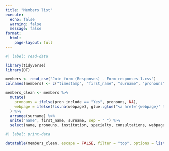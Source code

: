 ```yaml
---
title: "Members list"
execute: 
  echo: false
  warning: false
  message: false
format: 
  html:
    page-layout: full
---
```


```r
#| label: read-data

library(tidyverse)
library(DT)

members <- read_csv("Join form (Responses) - Form responses 1.csv")
colnames(members) <- c("timestamp", "first_name", "surname", "pronouns", "email", "institution", "webpage", "student", "specialty", "experience", "github", "consultations", "pron_include")

members_clean <- members %>%
  mutate(
    pronouns = ifelse(pron_include == "Yes", pronouns, NA),
    webpage = ifelse(!is.na(webpage), glue::glue("<a href='{webpage}' target='_blank'>{webpage}</a>"), "")
  ) %>%
  arrange(surname) %>%
  unite("name", first_name, surname, sep = " ") %>%
  select(name, pronouns, institution, specialty, consultations, webpage)
```

```r
#| label: print-data

datatable(members_clean, escape = FALSE, filter = "top", options = list(pageLength = 50))
```


